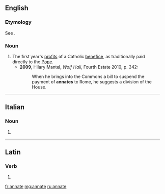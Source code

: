 ==English==

===Etymology===
See {{term|ann|lang=en}}.

===Noun===
{{en-noun}}

# The first year's [[profit]]s of a Catholic [[benefice]], as traditionally paid directly to the [[Pope]].
#* '''2009''', Hilary Mantel, ''Wolf Hall'', Fourth Estate 2010, p. 342:
#*: When he brings into the Commons a bill to suspend the payment of '''annates''' to Rome, he suggests a division of the House.

----

==Italian==

===Noun===
{{head|it}} {{f}}

# {{plural of|annata|lang=it}}

----

==Latin==

===Verb===
{{la-verb-form|annāte}}

# {{conjugation of|annō||2|p|pres|act|imp|lang=la}}

[[fr:annate]]
[[mg:annate]]
[[ru:annate]]